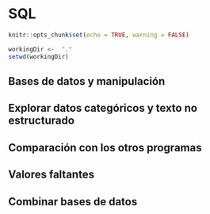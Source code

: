 # SQL

```r
knitr::opts_chunk$set(echo = TRUE, warning = FALSE)
```

```r
workingDir <-  "."
setwd(workingDir)
```



## Bases de datos y manipulación

## Explorar datos categóricos y texto no estructurado

## Comparación con los otros programas

## Valores faltantes

## Combinar bases de datos
